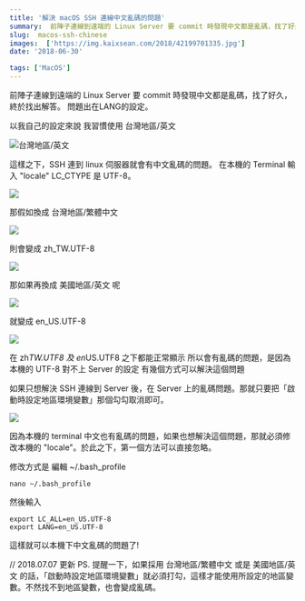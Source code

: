 ```yaml
---
title: '解決 macOS SSH 連線中文亂碼的問題'
summary:  前陣子連線到遠端的 Linux Server 要 commit 時發現中文都是亂碼，找了好久，終於找出解答。 問題出在LANG的設定。
slug:  macos-ssh-chinese
images:  ['https://img.kaixsean.com/2018/42199701335.jpg']
date: '2018-06-30'

tags: ['MacOS']
---
```


前陣子連線到遠端的 Linux Server 要 commit 時發現中文都是亂碼，找了好久，終於找出解答。 問題出在LANG的設定。

以我自己的設定來說 我習慣使用 台灣地區/英文

![台灣地區/英文](https://img.kaixsean.com/2018/42199701335.jpg)

這樣之下，SSH 連到 linux 伺服器就會有中文亂碼的問題。 在本機的 Terminal 輸入 "locale" LC_CTYPE 是 UTF-8。 

![](https://img.kaixsean.com/2018/42199701425.jpg)

那假如換成 台灣地區/繁體中文 

![](https://img.kaixsean.com/2018/29232072838.jpg)

則會變成 zh_TW.UTF-8

![](https://img.kaixsean.com/2018/42199701145.jpg)

那如果再換成 美國地區/英文 呢 

![](https://img.kaixsean.com/2018/42199701135.jpg)

就變成 en_US.UTF-8 

![](https://img.kaixsean.com/2018/42199701385.jpg)

在 zh<em>TW.UTF8 及 en</em>US.UTF8 之下都能正常顯示 所以會有亂碼的問題，是因為本機的 UTF-8 對不上 Server 的設定 有幾個方式可以解決這個問題

如果只想解決 SSH 連線到 Server 後，在 Server 上的亂碼問題。那就只要把「啟動時設定地區環境變數」那個勾勾取消即可。

![](https://img.kaixsean.com/2018/42199700945.jpg)

因為本機的 terminal 中文也有亂碼的問題，如果也想解決這個問題，那就必須修改本機的 "locale"。於此之下，第一個方法可以直接忽略。

修改方式是 編輯 ~/.bash_profile

`nano ~/.bash_profile`

然後輸入

```
export LC_ALL=en_US.UTF-8
export LANG=en_US.UTF-8
```

這樣就可以本機下中文亂碼的問題了! 

// 2018.07.07 更新
PS. 提醒一下，如果採用 台灣地區/繁體中文 或是 美國地區/英文 的話，「啟動時設定地區環境變數」就必須打勾，這樣才能使用所設定的地區變數。不然找不到地區變數，也會變成亂碼。
